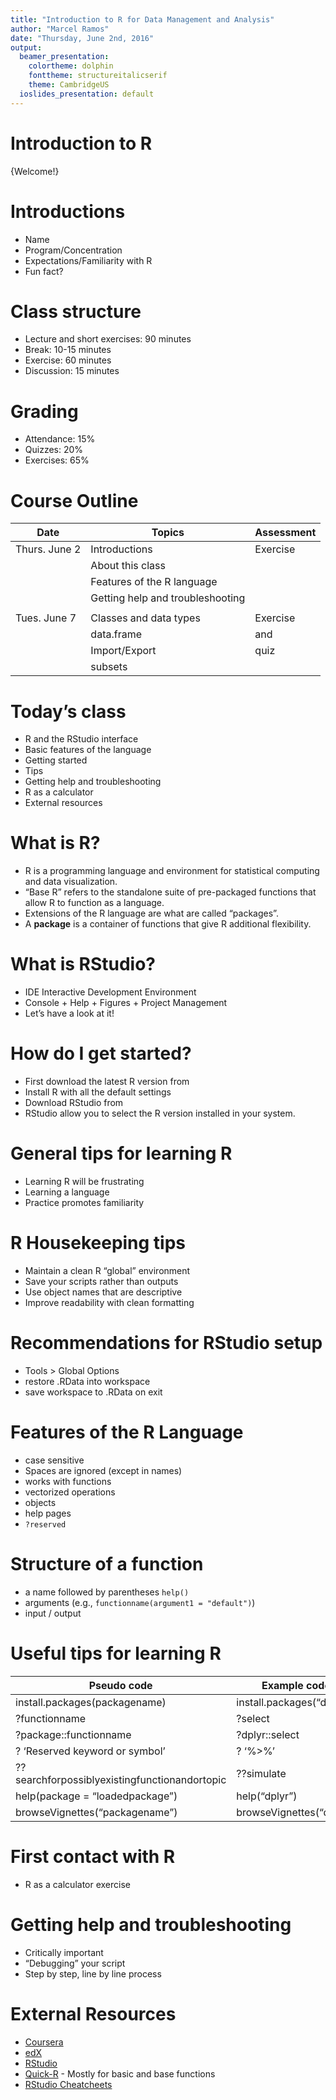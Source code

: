```yaml
---
title: "Introduction to R for Data Management and Analysis"
author: "Marcel Ramos"
date: "Thursday, June 2nd, 2016"
output:
  beamer_presentation:
    colortheme: dolphin
    fonttheme: structureitalicserif
    theme: CambridgeUS
  ioslides_presentation: default
---
```


# Introduction to R

\huge{Welcome!}

# Introductions

* Name
* Program/Concentration
* Expectations/Familiarity with R
* Fun fact?

# Class structure

* Lecture and short exercises: 90 minutes
* Break: 10-15 minutes
* Exercise: 60 minutes
* Discussion: 15 minutes

# Grading

* Attendance: 15%
* Quizzes: 20%
* Exercises: 65%

# Course Outline

| Date          | Topics                           | Assessment |
|---------------|----------------------------------|------------|
| Thurs. June 2 | Introductions                    | Exercise   |
|               | About this class                 |            |
|               | Features of the R language       |            |
|               | Getting help and troubleshooting |            |
|               |                                  |            |
| Tues. June 7  | Classes and data types           | Exercise   |
|               | data.frame                       | and        |
|               | Import/Export                    | quiz       |
|               | subsets                          |            |

# Today's class

* R and the RStudio interface
* Basic features of the language
* Getting started
* Tips
* Getting help and troubleshooting
* R as a calculator
* External resources

# What is R?

* R is a programming language and environment for statistical computing and data visualization.
* "Base R" refers to the standalone suite of pre-packaged functions that allow R to function as a language.
* Extensions of the R language are what are called "packages".
* A **package** is a container of functions that give R additional flexibility.

# What is RStudio?

* IDE Interactive Development Environment
* Console + Help + Figures + Project Management
* Let's have a look at it!

# How do I get started? 

* First download the latest R version from [\color{blue}{r-project.org}](https://cloud.r-project.org/)
* Install R with all the default settings
* Download RStudio from [\color{blue}{RStudio.com}](https://www.rstudio.com/products/rstudio/download/)
* RStudio allow you to select the R version installed in your system. 

# General tips for learning R

* Learning R will be frustrating
* Learning a language
* Practice promotes familiarity

# R Housekeeping tips

* Maintain a clean R "global" environment
* Save your scripts rather than outputs
* Use object names that are descriptive
* Improve readability with clean formatting

# Recommendations for RStudio setup

* Tools > Global Options
* \color{red}{Don't} restore .RData into workspace
* \color{red}{Never} save workspace to .RData on exit

# Features of the R Language

* case sensitive
* Spaces are ignored (except in names)
* works with functions
* vectorized operations
* objects
* help pages
* `?reserved`

# Structure of a function

* a name followed by parentheses `help()`
* arguments (e.g., `functionname(argument1 = "default")`)
* input / output

# Useful tips for learning R

Pseudo code                                   |   Example code
--------------------------------------------  |   -------------------
install.packages(packagename)                 | install.packages("dplyr") 
?functionname                                 | ?select
?package::functionname                        | ?dplyr::select
? 'Reserved keyword or symbol' \color{blue}{(or backticks)} | ? '%>%'
??searchforpossiblyexistingfunctionandortopic | ??simulate
help(package = "loadedpackage")               | help("dplyr")
browseVignettes("packagename")                | browseVignettes("dplyr")

# First contact with R

* R as a calculator exercise

# Getting help and troubleshooting

* Critically important
* "Debugging" your script
* Step by step, line by line process

# External Resources

* [Coursera](https://www.coursera.org)
* [edX](https://www.edX.org)
* [RStudio](https://www.rstudio.com/resources/training/online-learning/#R)
* [Quick-R](http://www.statmethods.net/) -
Mostly for basic and base functions
* [RStudio Cheatcheets](https://www.rstudio.com/resources/cheatsheets/)
